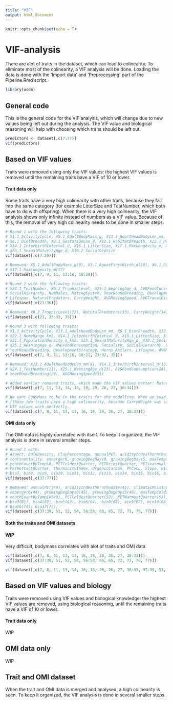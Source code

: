 ```yaml
---
title: "VIF"
output: html_document
---
```


```r
knitr::opts_chunk$set(echo = T)
```

# VIF-analysis

There are alot of traits in the dataset, which can lead to colinearity. To eliminate most of
the colinearity, a VIF analysis will be done. Loading the data is done with the 'Import data' 
and 'Preprocessing' part of the Pipeline.Rmd script.

```r
library(usdm)
```


## General code

This is the general code for the VIF analysis, which will change due to new values being left out during
the analysis. The VIF value and biological reasoning will help with choosing which traits should be left
out.

```r
predictors <- dataset[,c(7:77)]
vif(predictors)
```


## Based on VIF values

Traits were removed using only the VIF values: the highest VIF values is removed until the remaining
traits have a VIF of 10 or lower.

#### Trait data only

Some traits have a very high colinearity with other traits, because they fall into the same category 
(for example LitterSize and TeatNumber, which both have to do with offspring). When there is a very high colinearity, the VIF analysis shows only infinite instead of numbers as a VIF value. Because of this, the removal of very high colinearity needs to be done in smaller steps.

``` r
# Round 1 with the following traits:
# X1.1_ActivityCycle, X5.1_AdultBodyMass_g, X13.1_AdultHeadBodyLen_mm, X3.1_AgeatFirstBirth_d,
# X6.1_DietBreadth, X9.1_GestationLen_d, X12.1_HabitatBreadth, X22.1_HomeRange_km2, 
# X14.1_InterbirthInterval_d, X15.1_LitterSize, X17.1_MaxLongevity_m, X21.1_PopulationDensity_n_km2,
# X23.1_SexualMaturityAge_d, X10.2_SocialGrpSize
vif(dataset[,c(7:20)])

# Removed: X5.1_AdultBodyMass_g(8), X3.1_AgeatFirstBirth_d(10), X9.1_GestationLen_d(12),
# X17.1_MaxLongevity_m(17)
vif(dataset[,c(7, 9, 11, 13:16, 18:20)])
```


```r
# Round 2 with the following traits:
# X24.1_TeatNumber, X6.2_TrophicLevel, X25.1_WeaningAge_d, AVGFoodConsumption, Sociality, 
# SocialHierarchy, NumMales, MatingSystem, YearRoundBreeding, DevelopmentStrategy, Horns_Antlers,
# Lifespan, NaturalPredators, CarryWeight, AVGMovingSpeed, AVGTravelDistance
vif(dataset[,c(21:36)])

# Removed: X6.2_TrophicLevel(22), NaturalPredators(33), CarryWeight(34), AVGTravelDistance(36)
vif(dataset[,c(21, 23:32, 35)])
```


```r
# Round 3 with following traits:
# X1.1_ActivityCycle, X13.1_AdultHeadBodyLen_mm, X6.1_DietBreadth, X12.1_HabitatBreadth, 
# X22.1_HomeRange_km2, X14.1_InterbirthInterval_d, X15.1_LitterSize, X17.1_MaxLongevity_m, 
# X21.1_PopulationDensity_n_km2, X23.1_SexualMaturityAge_d, X10.2_SocialGrpSize, X24.1_TeatNumber, 
# X25.1_WeaningAge_d, AVGFoodConsumption, Sociality, SocialHierarchy, NumMales, MatingSystem, 
# YearRoundBreeding, DevelopmentStrategy, Horns_Antlers, Lifespan, AVGMovingSpeed
vif(dataset[,c(7, 9, 11, 13:16, 18:21, 23:32, 35)])

# Removed: X13.1_AdultHeadBodyLen_mm(9), X14.1_InterbirthInterval_d(15), X23.1_SexualMaturityAge_d(19), 
# X24.1_TeatNumber(21), X25.1_WeaningAge_d(23), AVGFoodConsumption(24), Sociality(25), MatingSystem(28),
# YearRoundBreeding(29), AVGMovingSpeed(35)

# Added earlier removed traits, which made the VIF values better: NaturalPredators(33), CarryWeight(34)
vif(dataset[,c(7, 11, 13, 14, 16, 18, 20, 26, 27, 30:34)])

# We want BodyMass to be in the traits for the modelling. When we swap out CarryWeight with BodyMass, 
# (those two traits have a high colinearity, because CarryWeight was calculated using the bodymass) the 
# VIF values work perfectly.
vif(dataset[,c(7, 8, 11, 13, 14, 16, 18, 20, 26, 27, 30:33)])
```


#### OMI data only

The OMI data is highly correlated with itself. To keep it organized, the VIF analysis is done in several
smaller steps.

```r
# Round 1 with:
# Aspect, BulkDensity, ClayPercentage, annualPET, aridityIndexThornthwaite, climaticMoistureIndex,
# continentality, embergerQ, growingDegDays0, growingDegDays5, maxTempColdest, minTempWarmest, 
# monthCountByTemp10, PETColdestQuarter, PETDriestQuarter, PETseasonality, PETWarmestQuarter, 
# PETWettestQuarter, thermicityIndex, OrganicCarbon, PhCaCL, Slope, bio1, bio2, bio3, bio4, bio5, bio6,
# bio7, bio8, bio9, bio10, bio11, bio12, bio13, bio14, bio15, bio16, bio17, bio18, bio19
vif(dataset[,c(37:77)])

# Removed: annualPET(40), aridityIndexThornthwaite(41), climaticMoistureIndex(42), continentality(43), 
# embergerQ(44), growingDegDays0(45), growingDegDays5(46), maxTempColdest(47), minTempWarmest(48), 
# monthCountByTemp10(49), PETColdestQuarter(50), PETWarmestQuarter(53), thermicityIndex(55), bio1(59), 
# bio3(61), bio4(62), bio5(63), bio6(64), bio8(66), bio9(67), bio10(68), bio11(69), bio12(70), bio13(71),
# bio16(74), bio17(75), 
vif(dataset[,c(37:39, 51, 52, 54, 56:58, 60, 65, 72, 73, 76, 77)])
```


#### Both the traits and OMI datasets
#### WIP
Very difficult, bodymass correlates with alot of traits and OMI data

```r
vif(dataset[,c(7, 8, 11, 13, 14, 16, 18, 20, 26, 27, 30:33)])
vif(dataset[,c(37:39, 51, 52, 54, 56:58, 60, 65, 72, 73, 76, 77)])

vif(dataset[,c(7, 8, 11, 13, 14, 16, 18, 20, 26, 27, 30:33, 37:39, 51, 52)])
```

## Based on VIF values and biology

Traits were removed using VIF values and biological knowledge: the highest VIF values are removed, using 
biological reasoning, until the remaining traits have a VIF of 10 or lower.

#### Trait data only
WIP


## OMI data only
WIP


## Trait and OMI dataset

When the trait and OMI data is merged and analysed, a high colinearity is seen. To keep it organized,
the VIF analysis is done in several smaller steps.

